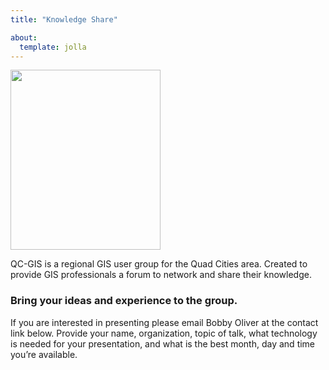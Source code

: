 ```yaml
---
title: "Knowledge Share"

about:
  template: jolla
---
```


![](images/binoculars.jpg){image-shape="round" fig-align="center" width="2.5in" height="3in"}

QC-GIS is a regional GIS user group for the Quad Cities area. Created to provide GIS professionals a forum to network and share their knowledge.

### Bring your ideas and experience to the group. 

If you are interested in presenting please email Bobby Oliver at the contact link below. Provide your name, organization, topic of talk, what technology is needed for your presentation, and what is the best month, day and time you're available.
